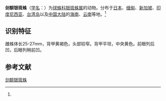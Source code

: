 {{Speciesbox
| name = 剑额银斑蛛
| status = 
| status_system = 
| image = 
| genus = Argyrodes
| species = xiphias
| authority = (Thorerll, 1887)<ref name='id12974'>{{cite web| url =http://www.bioinfo.cn/db05/BjdwSpecies.php?action=view&id=12974| title =剑额银斑蛛| work =《中国动物物种编目数据库》| publisher =中国科学院微生物研究所| author =中国科学院动物研究所| accessdate =2009-04-28| deadurl =yes| archiveurl =https://web.archive.org/web/20160305004231/http://www.bioinfo.cn/db05/BjdwSpecies.php?action=view&id=12974| archivedate =2016-03-05}}</ref>
}}

'''剑额银斑蛛'''（[[学名|学名]]：{{lang|la|''Argyrodes xiphias''}}）为[[球蛛科|球蛛科]][[银斑蛛属|银斑蛛属]]的动物。分布于[[日本|日本]]、[[缅甸|缅甸]]、[[新加坡|新加坡]]、[[印度尼西亚|印度尼西亚]]、[[台湾岛|台湾岛]]以及[[中国大陆|中国大陆]]的[[海南|海南]]、[[云南|云南]]等地。<ref name='id12974'/>

== 识别特征 ==
雌蛛体长25-27mm，背甲黄褐色，头部较窄。背甲平坦，中央黄色。前眼列后凹，后眼列稍前凹。

== 参考文献 ==
{{reflist}}

{{Wikispecies|Argyrodes xiphias}}

[[Category:银斑蛛属|剑额银斑蛛]]


{{蜘蛛小作品}}